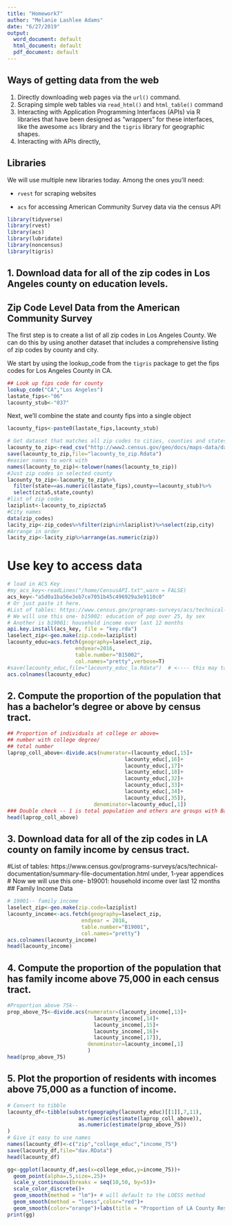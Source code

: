 ```yaml
---
title: "Homework7"
author: "Melanie Lashlee Adams"
date: "6/27/2019"
output:
  word_document: default
  html_document: default
  pdf_document: default
---
```


## Ways of getting data from the web

1. Directly downloading web pages via the `url()` command. 
2. Scraping simple web tables via `read_html()` and `html_table()` command
3. Interacting with Application Programming Interfaces (APIs) via R libraries that have been designed as "wrappers" for these interfaces, like the awesome `acs` library and the `tigris` library for geographic shapes. 
4. Interacting with APIs directly, 


## Libraries

We will use multiple new libraries today. Among the ones you'll need: 

* `rvest` for scraping websites

* `acs` for accessing American Community Survey data via the census API


```r
library(tidyverse)
library(rvest)
library(acs)
library(lubridate)
library(noncensus)
library(tigris)
```

## 1. Download data for all of the zip codes in Los Angeles county on education levels.
## Zip Code Level Data from the American Community Survey

The first step is to create a list of all zip codes in Los Angeles County. We can do this by using another dataset that includes a comprehensive listing of zip codes by county and city. 

We start by using the lookup_code from the `tigris` package to get the fips codes for Los Angeles County in CA.

```r
## Look up fips code for county
lookup_code("CA","Los Angeles") 
lastate_fips<-"06"
lacounty_stub<-"037"
```

Next, we'll combine the state and county fips into a single object

```r
lacounty_fips<-paste0(lastate_fips,lacounty_stub)
```

```r
# Get dataset that matches all zip codes to cities, counties and states. 
lacounty_to_zip<-read_csv("http://www2.census.gov/geo/docs/maps-data/data/rel/zcta_county_rel_10.txt")
save(lacounty_to_zip,file="lacounty_to_zip.Rdata")
#easier names to work with
names(lacounty_to_zip)<-tolower(names(lacounty_to_zip))
#Just zip codes in selected county
lacounty_to_zip<-lacounty_to_zip%>%
  filter(state==as.numeric(lastate_fips),county==lacounty_stub)%>%
  select(zcta5,state,county)
#list of zip codes
laziplist<-lacounty_to_zip$zcta5
#City names
data(zip_codes)
lacity_zip<-zip_codes%>%filter(zip%in%laziplist)%>%select(zip,city)
#Arrange in order
lacity_zip<-lacity_zip%>%arrange(as.numeric(zip))
```

# Use key to access data

```r
# load in ACS Key
#my_acs_key<-readLines("/home/CensusAPI.txt",warn = FALSE)
acs_key<-"a5d0a1ba56e3eb7ce7051b45c496929a3e9110c0"
# Or just paste it here.
#List of tables: https://www.census.gov/programs-surveys/acs/technical-documentation/summary-file-documentation.html under, 1-year appendices
# We will use this one- b15002: education of pop over 25, by sex 
# Another is b19001: household income over last 12 months
api.key.install(acs_key, file = "key.rda")
laselect_zip<-geo.make(zip.code=laziplist)
lacounty_educ=acs.fetch(geography=laselect_zip,
                      endyear=2016,
                      table.number="B15002",
                      col.names="pretty",verbose=T)
#save(lacounty_educ,file="lacounty_educ_la.Rdata")  # <---- this may take a long time :(
acs.colnames(lacounty_educ)
```
## 2. Compute the proportion of the population that has a bachelor’s degree or above by census tract.

```r
## Proportion of individuals at college or above=
## number with college degree/
## total number
laprop_coll_above<-divide.acs(numerator=(lacounty_educ[,15]+
                                      lacounty_educ[,16]+
                                      lacounty_educ[,17]+
                                      lacounty_educ[,18]+
                                      lacounty_educ[,32]+
                                      lacounty_educ[,33]+
                                      lacounty_educ[,34]+
                                      lacounty_educ[,35]),
                            denominator=lacounty_educ[,1])
### Double check -- 1 is total population and others are groups with Bachelor's or above. check with acs.colnames(lacounty_educ)
head(laprop_coll_above)
```

## 3. Download data for all of the zip codes in LA county on family income by census tract.
#List of tables: https://www.census.gov/programs-surveys/acs/technical-documentation/summary-file-documentation.html under, 1-year appendices
# Now we will use this one- b19001: household income over last 12 months
## Family Income Data
```r
# 19001-- family income     
laselect_zip<-geo.make(zip.code=laziplist)
lacounty_income<-acs.fetch(geography=laselect_zip, 
                        endyear = 2016,
                        table.number="B19001", 
                        col.names="pretty")
acs.colnames(lacounty_income)
head(lacounty_income)
```

## 4. Compute the proportion of the population that has family income above 75,000 in each census tract.

```r
#Proportion above 75k-- 
prop_above_75<-divide.acs(numerator=(lacounty_income[,13]+
                            lacounty_income[,14]+
                            lacounty_income[,15]+
                            lacounty_income[,16]+
                            lacounty_income[,17]),
                          denominator=lacounty_income[,1]
                          )
head(prop_above_75)
```


## 5. Plot the proportion of residents with incomes above 75,000 as a function of income.
```r
# Convert to tibble
lacounty_df<-tibble(substr(geography(lacounty_educ)[[1]],7,11),
                       as.numeric(estimate(laprop_coll_above)),
                       as.numeric(estimate(prop_above_75))
)
# Give it easy to use names
names(lacounty_df)<-c("zip","college_educ","income_75")
save(lacounty_df,file="dav.RData")
head(lacounty_df)
```

```r
gg<-ggplot(lacounty_df,aes(x=college_educ,y=income_75))+
  geom_point(alpha=.5,size=.25)+
  scale_y_continuous(breaks = seq(10,50, by=5))+
  scale_color_discrete()+
  geom_smooth(method = "lm")+ # will default to the LOESS method
  geom_smooth(method = "loess",color="red")+
  geom_smooth(color="orange")+labs(title = "Proportion of LA County Residents with Incomes Above $75K", x="College Education",y="Income")
print(gg)
```
